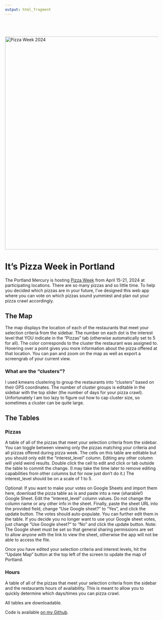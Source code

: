 ```yaml
---
output: html_fragment
---
```


<br><br><br>
<img src="images/pw-banner.png" alt="Pizza Week 2024"  width="700" />

# It's Pizza Week in Portland

The Portland Mercury is hosting <a href="https://everout.com/portland/events/the-portland-mercurys-pizza-week-2024/e170026/">Pizza Week</a> from April 15-21, 2024 at participating locations. There are so many pizzas and so little time. To help you decided which pizzas are in your future, I've designed this web app where you can vote on which pizzas sound yummiest and plan out your pizza crawl accordingly.

## The Map

The map displays the location of each of the restaurants that meet your selection criteria from the sidebar. The number on each dot is the interest level that YOU indicate in the "Pizzas" tab (otherwise automatically set to 5 for all). The color corresponds to the cluster the restaurant was assigned to. Hovering over a point gives you more information about the pizza offered at that location. You can pan and zoom on the map as well as export a screengrab of your current view.

### What are the "clusters"?

I used kmeans clustering to group the restaurants into "clusters" based on their GPS coordinates. The number of cluster groups is editable in the sidebar with the top slider (the number of days for your pizza crawl). Unfortunately I am too lazy to figure out how to cap cluster size, so sometimes a cluster can be quite large.

## The Tables

### Pizzas

A table of all of the pizzas that meet your selection criteria from the sidebar. You can toggle between viewing only the pizzas matching your criteria and all pizzas offered during pizza week. The cells on this table are editable but you should only edit the “interest_level” column. Editing any other column will yield weird results. Double click the cell to edit and click or tab outside the table to commit the change. (I may take the time later to remove editing capabilities from other columns but for now just don’t do it.) The interest_level should be on a scale of 1 to 5.

Optional: If you want to make your votes on Google Sheets and import them here, download the pizza table as is and paste into a new (sharable!) Google Sheet. Edit the "interest_level" column values. Do not change the column name or any other info in the sheet. Finally, paste the sheet URL into the provided field, change "Use Google sheet?" to "Yes", and click the update button. The votes should auto-populate. You can further edit them in the table. If you decide you no longer want to use your Google sheet votes, just change "Use Google sheet?" to "No" and click the update button. Note: The Google sheet must be set so that general sharing permissions are set to allow anyone with the link to view the sheet, otherwise the app will not be able to access the file.

Once you have edited your selection criteria and interest levels, hit the "Update Map" button at the top left of the screen to update the map of Portland.

### Hours

A table of all of the pizzas that meet your selection criteria from the sidebar and the restaurants hours of availability. This is meant to allow you to quickly determine which days/times you can pizza crawl.

All tables are downloadable.


Code is available <a href="https://github.com/jnjahncke/food-weeks">on my Github</a>.